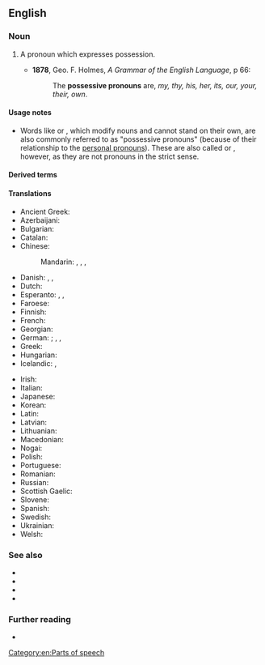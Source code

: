==English==

===Noun===
{{en-noun}}

# {{lb|en|grammar}} A pronoun which expresses possession.
#* '''1878''', Geo. F. Holmes, ''A Grammar of the English Language'', p 66:
#*: The '''possessive pronouns''' are, ''my, thy, his, her, its, our, your, their, own''.

====Usage notes====
* Words like {{m|en|my}} or {{m|en|their}}, which modify nouns and cannot stand on their own, are also commonly referred to as "possessive pronouns" (because of their relationship to the [[personal pronoun]]s). These are also called {{m|en|possessive determiner|possessive determiners}} or {{m|en|possessive adjective|possessive adjectives}}, however, as they are not pronouns in the strict sense.

====Derived terms====
{{der2|en
|determinative possessive pronoun
|independent possessive pronoun
}}

====Translations====
{{trans-top|pronoun which expresses possession}}
* Ancient Greek: {{t|grc|κτητῐκή ᾰ̓ντωνῠμῐ́ᾱ|f}}
* Azerbaijani: {{t|az|mənsubiyyət əvəzliyi}}
* Bulgarian: {{t|bg|притежателно местоимение|n}}
* Catalan: {{t|ca|pronom possessiu|m}}
* Chinese:
*: Mandarin: {{t|cmn|所有格代名詞|sc=Hani}}, {{t|cmn|所有格代名词|tr=suǒyǒugé dàimíngcí|sc=Hani}}, {{t+|cmn|物主代詞}}, {{t+|cmn|物主代词|tr=wùzhǔ dàicí}}
* Danish: {{t|da|possessivt pronomen|n}}, {{t|da|possesivpronomen|n}}, {{t|da|ejestedord|n}}
* Dutch: {{t+|nl|bezittelijk voornaamwoord|n}}
* Esperanto: {{t|eo|posesiva pronomo}}, {{t|eo|poseda pronomo}}, {{t+|eo|posesivo}}
* Faroese: {{t|fo|ognarfornavn|n}}
* Finnish: {{t+|fi|possessiivipronomini}}
* French: {{t+|fr|pronom possessif|m}}
* Georgian: {{t|ka|კუთვნილებითი ნაცვალსახელი}}
* German: {{t+|de|besitzanzeigendes Fürwort|n}}; {{t+|de|Possessivpronomen|n}}, {{t+|de|Possessivum|n}}, {{t|de|Possessiv|n}}
* Greek: {{t|el|κτητική αντωνυμία|f}}
* Hungarian: {{t+|hu|birtokos névmás}}
* Icelandic: {{t+|is|eignarfornafn|n}}, {{t+|is|efn.|n}}
{{trans-mid}}
* Irish: {{t|ga|forainm sealbhach}}
* Italian: {{t+|it|pronome possessivo|m}}
* Japanese: {{t|ja|所有代名詞|tr=しょゆうだいめいし, shoyū daimeishi}}
* Korean: {{t+|ko|소유대명사|tr=soyu-daemyeongsa}}
* Latin: {{t|la|pronomen possessivum|n}}
* Latvian: {{t|lv|piederības vietniekvārds|m}}
* Lithuanian: {{t|lt|savybinis įvardis|m}}
* Macedonian: {{t|mk|посвојна заменка|f}}
* Nogai: {{t|nog|тартым авыс}}
* Polish: {{t+|pl|zaimek dzierżawczy|m-in}}
* Portuguese: {{t+|pt|pronome possessivo|m}}
* Romanian: {{t|ro|pronume posesiv|n}}
* Russian: {{t+|ru|притяжа́тельное местоиме́ние|n}}
* Scottish Gaelic: {{t|gd|riochdair seilbheach|m}}
* Slovene: {{t+|sl|svojilni zaimek|m}}
* Spanish: {{t|es|pronombre posesivo|m}}
* Swedish: {{t+|sv|possessivt pronomen|n}}
* Ukrainian: {{t|uk|присві́йний займе́нник|m}}
* Welsh: {{t|cy|rhagenw meddiannol|m}}
{{trans-bottom}}

===See also===
* {{l|en|determiner}}
* {{l|en|possessive adjective}}
* {{l|en|possessive determiner}}
* {{l|en|possessive suffix}}

===Further reading===
* {{pedialite}}

[[Category:en:Parts of speech]]